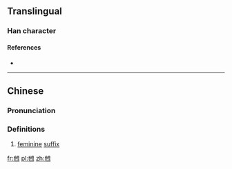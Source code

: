 ==Translingual==

===Han character===
{{Han char|rn=5|rad=乙|as=07|sn=8|four=47715|canj=PDWYI|ids=⿺也母}}

====References====
* {{Han ref|kx=0084.201|hdz=42382.040|uh=4E78|ud=20088}}

----

==Chinese==
{{zh-hanzi-box|[[乸]]}}

===Pronunciation===
{{zh-pron
|m=nǎ
|c=naa2
|mc=
|oc=
|ma=
|cat=suf
}}

===Definitions===

# {{label|zh|Cantonese}} [[feminine]] [[suffix]]

[[fr:乸]]
[[pl:乸]]
[[zh:乸]]